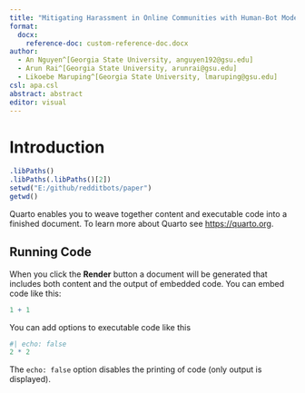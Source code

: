 ```yaml
---
title: "Mitigating Harassment in Online Communities with Human-Bot Moderation: Insights from Reddit Communities"
format: 
  docx:
    reference-doc: custom-reference-doc.docx
author:
  - An Nguyen^[Georgia State University, anguyen192@gsu.edu]
  - Arun Rai^[Georgia State University, arunrai@gsu.edu]
  - Likoebe Maruping^[Georgia State University, lmaruping@gsu.edu]
csl: apa.csl
abstract: abstract
editor: visual
---
```


# Introduction

```r
.libPaths()
.libPaths(.libPaths()[2])
setwd("E:/github/redditbots/paper")
getwd()
```

Quarto enables you to weave together content and executable code into a finished document. To learn more about Quarto see <https://quarto.org>.

## Running Code

When you click the **Render** button a document will be generated that includes both content and the output of embedded code. You can embed code like this:

```r
1 + 1
```

You can add options to executable code like this

```r
#| echo: false
2 * 2
```

The `echo: false` option disables the printing of code (only output is displayed).
